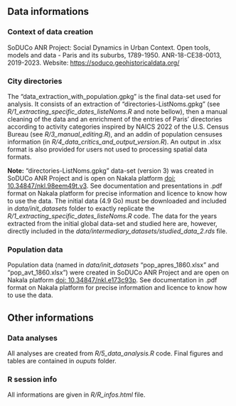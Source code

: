 ## Data informations

### Context of data creation

SoDUCo ANR Project: Social Dynamics in Urban Context. Open tools, models and data - Paris and its suburbs, 1789-1950. ANR-18-CE38-0013, 2019-2023. Website: [https://soduco.geohistoricaldata.org/](https://soduco.geohistoricaldata.org/)

### City directories

The "data_extraction_with_population.gpkg" is the final data-set used for analysis. It consists of an extraction of "directories-ListNoms.gpkg" (see _R/1_extracting_specific_dates_listeNoms.R_ and note bellow), then a manual cleaning of the data and an enrichment of the entries of Paris' directories according to activity categories inspired by NAICS 2022 of the U.S. Census Bureau (see _R/3_manual_editing.R_), and an addin of population censuses information (in _R/4_data_critics_and_output_version.R_). An output in .xlsx format is also provided for users not used to processing spatial data formats.

**Note:** "directories-ListNoms.gpkg" data-set (version 3) was created in SoDUCo ANR Project and is open on Nakala platform [doi: 10.34847/nkl.98eem49t.v3](https://doi.org/10.34847/nkl.98eem49t). See documentation and presentations in .pdf format on Nakala platform for precise information and licence to know how to use the data. The initial data (4.9 Go) must be downloaded and included in _data/init_datasets_ folder to exactly replicate the _R/1_extracting_specific_dates_listeNoms.R_ code. The data for the years extracted from the initial global data-set and studied here are, however, directly included in the _data/intermediary_datasets/studied_data_2.rds_ file.

### Population data

Population data (named in _data/init_datasets_ "pop_apres_1860.xlsx" and "pop_avt_1860.xlsx") were created in SoDUCo ANR Project and are open on Nakala platform [doi: 10.34847/nkl.e173c93p](https://doi.org/10.34847/nkl.e173c93p). See documentation in .pdf format on Nakala platform for precise information and licence to know how to use the data.

## Other informations

### Data analyses
All analyses are created from _R/5_data_analysis.R_ code. Final figures and tables are contained in _ouputs_ folder.

### R session info
All informations are given in _R/R_infos.html_ file.
